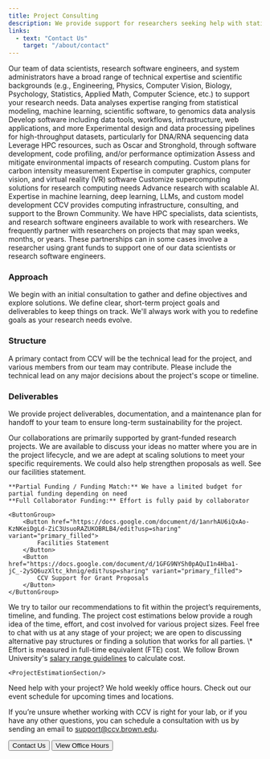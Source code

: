 ```yaml
---
title: Project Consulting
description: We provide support for researchers seeking help with statistical modeling, machine learning, data mining, data visualization, computational biology, high-performance computing, and software engineering.
links:
  - text: "Contact Us"
    target: "/about/contact"
---
```


<ContentSection title="Technical Expertise">
  Our team of data scientists, research software engineers, and system administrators have a broad range of technical
  expertise and scientific backgrounds (e.g., Engineering, Physics, Computer Vision, Biology, Psychology, Statistics,
  Applied Math, Computer Science, etc.) to support your research needs.

  <CardGroup>
    <StyledCard title="Data Science" iconName="FaAtom">
      Data analyses expertise ranging from statistical modeling, machine learning, scientific software, to genomics data analysis
    </StyledCard>
    <StyledCard title="Software Engineering" iconName="FaCode">
      Develop software including data tools, workflows, infrastructure, web applications, and more
    </StyledCard>
    <StyledCard title="Computational Biology" iconName="FaDna">
      Experimental design and data processing pipelines for high-throughput datasets, particularly for DNA/RNA sequencing data
    </StyledCard>
    <StyledCard title="High-Performance Computing" iconName="FaRocket">
      Leverage HPC resources, such as Oscar and Stronghold, through software development, code profiling, and/or performance optimization
    </StyledCard>
    <StyledCard title="Software Sustainability" iconName="FaTree">
      Assess and mitigate environmental impacts of research computing. Custom plans for carbon intensity measurement
    </StyledCard>
    <StyledCard title="3D Visualization" iconName="FaCube">
      Expertise in computer graphics, computer vision, and virtual reality (VR) software
    </StyledCard>
    <StyledCard title="Hardware Consultation" iconName="FaCog">
      Customize supercomputing solutions for research computing needs
    </StyledCard>
    <StyledCard title="Artificial Intelligence" iconName="FaRobot" size="xxl">
      Advance research with scalable AI. Expertise in machine learning, deep learning, LLMs, and custom model development
    </StyledCard>
  </CardGroup>
</ContentSection>

<ContentSection title="Working with Us">
    CCV provides computing infrastructure, consulting, and support to the Brown Community. We have HPC specialists,
    data scientists, and research software engineers available to work with researchers. We frequently partner with
    researchers on projects that may span weeks, months, or years. These partnerships can in some cases involve a
    researcher using grant funds to support one of our data scientists or research software engineers.

### Approach

We begin with an initial consultation to gather and define objectives and explore solutions. We define clear,
short-term project goals and deliverables to keep things on track. We'll always work with you to redefine goals as
your research needs evolve.

### Structure

A primary contact from CCV will be the technical lead for the project, and various members from our team may
contribute. Please include the technical lead on any major decisions about the project's scope or timeline.

### Deliverables

We provide project deliverables, documentation, and a maintenance plan for handoff to your team to ensure long-term
sustainability for the project.

</ContentSection>

<ContentSection title="Funding Collaborations">
    Our collaborations are primarily supported by grant-funded research projects. We are available to discuss your
    ideas no matter where you are in the project lifecycle, and we are adept at scaling solutions to meet your specific
    requirements. We could also help strengthen proposals as well. See our facilities statement.

    **Partial Funding / Funding Match:** We have a limited budget for partial funding depending on need
    **Full Collaborator Funding:** Effort is fully paid by collaborator

    <ButtonGroup>
        <Button href="https://docs.google.com/document/d/1anrhAU6iQxAo-KzNKeiDgLd-ZiC3UsuoRAZUKOBRLB4/edit?usp=sharing" variant="primary_filled">
            Facilities Statement
        </Button>
        <Button href="https://docs.google.com/document/d/1GFG9NYSh0pAQuI1n4Hba1-jC_-2ySQ6uzXltc_khnig/edit?usp=sharing" variant="primary_filled">
            CCV Support for Grant Proposals
        </Button>
    </ButtonGroup>

</ContentSection>

<ContentSection title="Project Cost Estimation">
    We try to tailor our recommendations to fit within the project’s requirements, timeline, and funding. The project cost estimations below provide a rough idea of the time, effort, and cost involved for various project sizes. Feel free to chat with us at any stage of your project; we are open to discussing alternative pay structures or finding a solution that works for all parties. 
    <CardGroup>
        <CostEstimateCard 
          title="Extra Small" 
          time="1-3" 
          units="months" 
          engineers="1" 
          fte="40%"
        />
        <CostEstimateCard 
          title="Small" 
          time="6-8" 
          units="months" 
          engineers="1-2" 
          fte="40%"
        />
        <CostEstimateCard 
          title="Medium" 
          time="1" 
          units="year" 
          engineers="1-2" 
          fte="40%"
        />
        <CostEstimateCard 
          title="Large" 
          time="2+" 
          units="years" 
          engineers="2+" 
          fte="40%"
        />
        \* Effort is measured in full-time equivalent (FTE) cost. We follow Brown University's
        <a href="https://hr.brown.edu/working-brown/compensation/salary-ranges" target="_blank" rel="noopener noreferrer" >salary range guidelines</a>
        to calculate cost.
    </CardGroup>

</ContentSection>

<ContentSection title="Project Estimation Examples">

    <ProjectEstimationSection/>

</ContentSection>

<ContentSection title="Contact Us">

Need help with your project? We hold weekly office hours. Check out our event schedule for upcoming times and
locations.

If you’re unsure whether working with CCV is right for your lab, or if you have any other questions, you can
schedule a consultation with us by sending an email to [support@ccv.brown.edu](mailto:support@ccv.brown.edu).

  <ButtonGroup>
    <Button href="/about/contact" variant="primary_filled">
      Contact Us
    </Button>
    <Button href="https://events.brown.edu/ccv/month" variant="primary_filled">
        View Office Hours
    </Button>
  </ButtonGroup>
</ContentSection>
